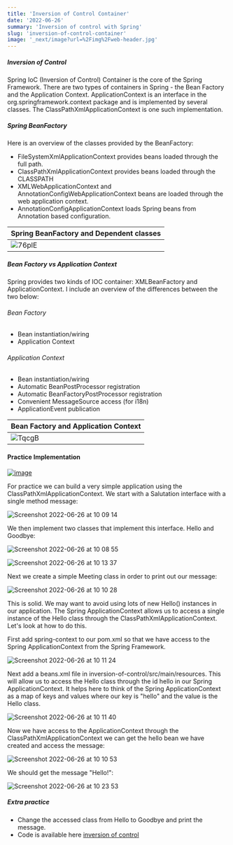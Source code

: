 ```yaml
---
title: 'Inversion of Control Container'
date: '2022-06-26'
summary: 'Inversion of control with Spring'
slug: 'inversion-of-control-container'
image: '_next/image?url=%2Fimg%2Fweb-header.jpg'
---
```


##### Inversion of Control

Spring IoC (Inversion of Control) Container is the core of the Spring Framework.
There are two types of containers in Spring - the Bean Factory and the Application Context.
ApplicationContext is an interface in the org.springframework.context package and is implemented by several classes.
The ClassPathXmlApplicationContext is one such implementation.

##### Spring BeanFactory
Here is an overview of the classes provided by the BeanFactory:
- FileSystemXmlApplicationContext provides beans loaded through the full path.
- ClassPathXmlApplicationContext provides beans loaded through the CLASSPATH
- XMLWebApplicationContext and AnnotationConfigWebApplicationContext beans are loaded through the web application context.
- AnnotationConfigApplicationContext loads Spring beans from Annotation based configuration.

| Spring BeanFactory and Dependent classes|
|-----------------------------------------|
|![76plE](https://user-images.githubusercontent.com/27693622/175805274-92de9607-fbc0-4482-a7c6-b5b3c77f5e3c.png)|

##### Bean Factory vs Application Context
Spring provides two kinds of IOC container: XMLBeanFactory and ApplicationContext. 
I include an overview of the differences between the two below:
###### Bean Factory
- Bean instantiation/wiring
- Application Context
###### Application Context
- Bean instantiation/wiring
- Automatic BeanPostProcessor registration
- Automatic BeanFactoryPostProcessor registration
- Convenient MessageSource access (for i18n)
- ApplicationEvent publication

|Bean Factory and Application Context |
|---------------------------------------------------------|
|![TqcgB](https://user-images.githubusercontent.com/27693622/175805750-1025c69b-1494-4b4e-91c2-66e6c179348a.jpg)|

#### Practice Implementation
[![image](https://i3.ytimg.com/vi/Q1puqtAM02M/maxresdefault.jpg)](https://youtu.be/Q1puqtAM02M)

For practice we can build a very simple application using the ClassPathXmlApplicationContext.
We start with a Salutation interface with a single method message:

![Screenshot 2022-06-26 at 10 09 14](https://user-images.githubusercontent.com/27693622/175807408-d17dc0ac-62c9-4170-8d01-6ab552674a28.png)

We then implement two classes that implement this interface. Hello and Goodbye:

![Screenshot 2022-06-26 at 10 08 55](https://user-images.githubusercontent.com/27693622/175807407-5efab4e4-2b42-4cf1-939a-b8817296eec0.png)

![Screenshot 2022-06-26 at 10 13 37](https://user-images.githubusercontent.com/27693622/175807466-e617d7be-9825-46a0-905c-1000ea766e9b.png)

Next we create a simple Meeting class in order to print out our message: 

![Screenshot 2022-06-26 at 10 10 28](https://user-images.githubusercontent.com/27693622/175807413-70cf6198-e93c-467c-9e46-3380098b6325.png)

This is solid. We may want to avoid using lots of new Hello() instances in our application.
The Spring ApplicationContext allows us to access a single instance of the Hello class through the 
ClassPathXmlApplicationContext. Let's look at how to do this.

First add spring-context to our pom.xml so that we have access to the Spring ApplicationContext from
the Spring Framework.


![Screenshot 2022-06-26 at 10 11 24](https://user-images.githubusercontent.com/27693622/175807412-f1c48ec9-8805-44f9-b86d-c1f5a5642c61.png)

Next add a beans.xml file in inversion-of-control/src/main/resources. This will allow us to access the Hello class 
through the id hello in our Spring ApplicationContext. It helps here to think of the Spring ApplicationContext as a
map of keys and values where our key is "hello" and the value is the Hello class.

![Screenshot 2022-06-26 at 10 11 40](https://user-images.githubusercontent.com/27693622/175807411-eaa57e68-6ba4-4964-9c4e-53b5bed9bed8.png)

Now we have access to the ApplicationContext through the ClassPathXmlApplicationContext we can get the hello bean
we have created and access the message:

![Screenshot 2022-06-26 at 10 10 53](https://user-images.githubusercontent.com/27693622/175807409-a55956b7-d12f-41f9-ac9a-c29efe5a679a.png)

We should get the message "Hello!":


![Screenshot 2022-06-26 at 10 23 53](https://user-images.githubusercontent.com/27693622/175807819-a6faac91-5fb6-40be-a86f-3655204b877e.png)

##### Extra practice
- Change the accessed class from Hello to Goodbye and print the message.
- Code is available here [inversion of control](https://github.com/TomSpencerLondon/spring-practice-examples/tree/main/inversion-of-control)